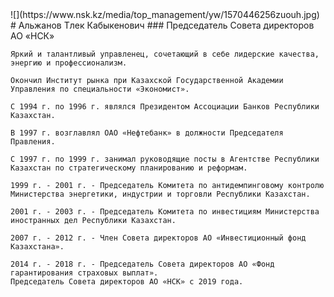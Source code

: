 <div class="mx-auto max-w-5xl py-10 grid grid-cols-12">
  <div class="col-span-4">
    ![](https://www.nsk.kz/media/top_management/yw/1570446256zuouh.jpg)

  </div>
  <div class="col-span-8">
    # Альжанов Тлек Кабыкенович
    ### Председатель Совета директоров АО «НСК»

    Яркий и талантливый управленец, сочетающий в себе лидерские качества, энергию и профессионализм.

    Окончил Институт рынка при Казахской Государственной Академии Управления по специальности «Экономист».

    С 1994 г. по 1996 г. являлся Президентом Ассоциации Банков Республики Казахстан.

    В 1997 г. возглавлял ОАО «Нефтебанк» в должности Председателя Правления.

    С 1997 г. по 1999 г. занимал руководящие посты в Агентстве Республики Казахстан по стратегическому планированию и реформам.

    1999 г. - 2001 г. - Председатель Комитета по антидемпинговому контролю Министерства энергетики, индустрии и торговли Республики Казахстан.

    2001 г. - 2003 г. - Председатель Комитета по инвестициям Министерства иностранных дел Республики Казахстан.

    2007 г. - 2012 г. - Член Совета директоров АО «Инвестиционный фонд Казахстана».

    2014 г. - 2018 г. - Председатель Совета директоров АО «Фонд гарантирования страховых выплат».
    Председатель Совета директоров АО «НСК» с 2019 года.

  </div>
</div>
